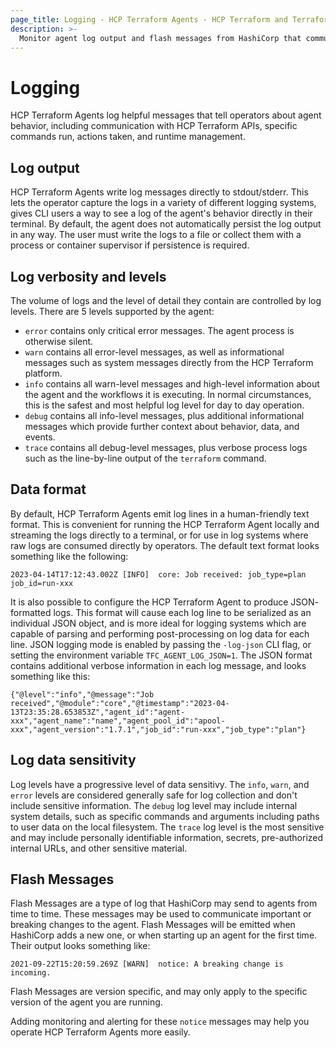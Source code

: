 ```yaml
---
page_title: Logging - HCP Terraform Agents - HCP Terraform and Terraform Enterprise
description: >-
  Monitor agent log output and flash messages from HashiCorp that communicate important changes.
---
```


# Logging

HCP Terraform Agents log helpful messages that tell operators about
agent behavior, including communication with HCP Terraform APIs, specific
commands run, actions taken, and runtime management.

## Log output

HCP Terraform Agents write log messages directly to stdout/stderr. This
lets the operator capture the logs in a variety of
different logging systems, gives CLI users a way
to see a log of the agent's behavior directly in their terminal. By default,
the agent does not automatically persist the log output in any way. The user
must write the logs to a file or collect them with a process or
container supervisor if persistence is required.

## Log verbosity and levels

The volume of logs and the level of detail they contain are controlled by log
levels. There are 5 levels supported by the agent:

* `error` contains only critical error messages. The agent process is otherwise
  silent.
* `warn` contains all error-level messages, as well as informational messages
  such as system messages directly from the HCP Terraform platform.
* `info` contains all warn-level messages and high-level information about the
  agent and the workflows it is executing. In normal circumstances, this is
  the safest and most helpful log level for day to day operation.
* `debug` contains all info-level messages, plus additional informational
  messages which provide further context about behavior, data, and events.
* `trace` contains all debug-level messages, plus verbose process logs such as
  the line-by-line output of the `terraform` command.

## Data format

By default, HCP Terraform Agents emit log lines in a human-friendly text
format. This is convenient for running the HCP Terraform Agent locally and streaming the
logs directly to a terminal, or for use in log systems where raw logs are
consumed directly by operators. The default text format looks something like
the following:

```
2023-04-14T17:12:43.002Z [INFO]  core: Job received: job_type=plan job_id=run-xxx
```

It is also possible to configure the HCP Terraform Agent to produce JSON-
formatted logs. This format will cause each log line to be serialized as an
individual JSON object, and is more ideal for logging systems which are capable
of parsing and performing post-processing on log data for each line. JSON
logging mode is enabled by passing the `-log-json` CLI flag, or setting the
environment variable `TFC_AGENT_LOG_JSON=1`. The JSON format contains additional
verbose information in each log message, and looks something like this:

```
{"@level":"info","@message":"Job received","@module":"core","@timestamp":"2023-04-13T23:35:28.653853Z","agent_id":"agent-xxx","agent_name":"name","agent_pool_id":"apool-xxx","agent_version":"1.7.1","job_id":"run-xxx","job_type":"plan"}
```

## Log data sensitivity

Log levels have a progressive level of data sensitivy. The `info`, `warn`, and
`error` levels are considered generally safe for log collection and don't
include sensitive information. The `debug` log level may include internal
system details, such as specific commands and arguments including paths to user
data on the local filesystem.  The `trace` log level is the most sensitive and
may include personally identifiable information, secrets, pre-authorized
internal URLs, and other sensitive material.

## Flash Messages

Flash Messages are a type of log that HashiCorp may send to agents from time to time. These messages may be used to communicate important or breaking changes to the agent. Flash Messages will be emitted when HashiCorp adds a new one, or when starting up an agent for the first time. Their output looks something like:

```
2021-09-22T15:20:59.269Z [WARN]  notice: A breaking change is incoming.
```

Flash Messages are version specific, and may only apply to the specific version of the agent you are running.

Adding monitoring and alerting for these `notice` messages may help you operate HCP Terraform Agents more easily.
